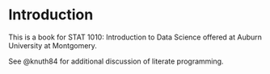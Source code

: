 # Introduction

This is a book for STAT 1010: Introduction to Data Science offered at Auburn University at Montgomery. 

See @knuth84 for additional discussion of literate programming.
